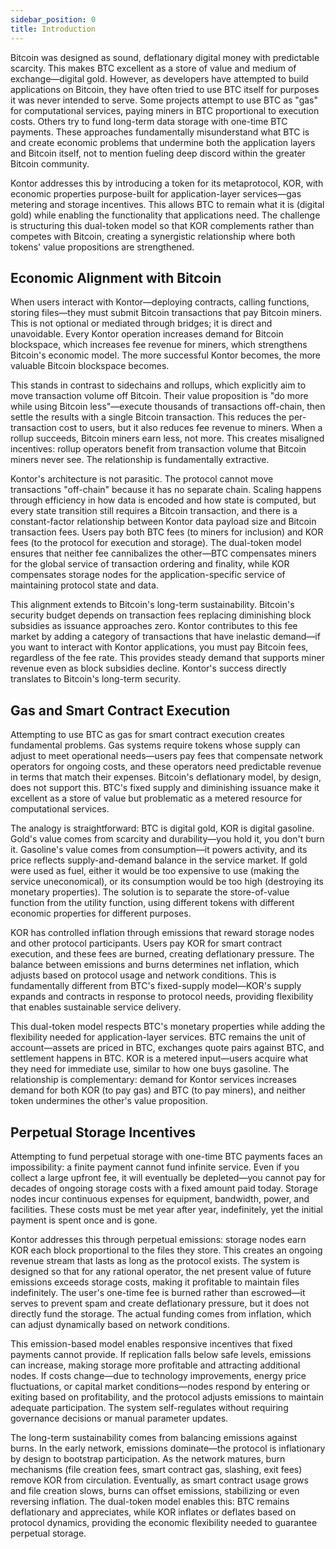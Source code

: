 ```yaml
---
sidebar_position: 0
title: Introduction
---
```


Bitcoin was designed as sound, deflationary digital money with predictable scarcity. This makes BTC excellent as a store of value and medium of exchange—digital gold. However, as developers have attempted to build applications on Bitcoin, they have often tried to use BTC itself for purposes it was never intended to serve. Some projects attempt to use BTC as "gas" for computational services, paying miners in BTC proportional to execution costs. Others try to fund long-term data storage with one-time BTC payments. These approaches fundamentally misunderstand what BTC is and create economic problems that undermine both the application layers and Bitcoin itself, not to mention fueling deep discord within the greater Bitcoin community.

Kontor addresses this by introducing a token for its metaprotocol, KOR, with economic properties purpose-built for application-layer services—gas metering and storage incentives. This allows BTC to remain what it is (digital gold) while enabling the functionality that applications need. The challenge is structuring this dual-token model so that KOR complements rather than competes with Bitcoin, creating a synergistic relationship where both tokens' value propositions are strengthened.

## Economic Alignment with Bitcoin

When users interact with Kontor—deploying contracts, calling functions, storing files—they must submit Bitcoin transactions that pay Bitcoin miners. This is not optional or mediated through bridges; it is direct and unavoidable. Every Kontor operation increases demand for Bitcoin blockspace, which increases fee revenue for miners, which strengthens Bitcoin's economic model. The more successful Kontor becomes, the more valuable Bitcoin blockspace becomes.

This stands in contrast to sidechains and rollups, which explicitly aim to move transaction volume off Bitcoin. Their value proposition is "do more while using Bitcoin less"—execute thousands of transactions off-chain, then settle the results with a single Bitcoin transaction. This reduces the per-transaction cost to users, but it also reduces fee revenue to miners. When a rollup succeeds, Bitcoin miners earn less, not more. This creates misaligned incentives: rollup operators benefit from transaction volume that Bitcoin miners never see. The relationship is fundamentally extractive.

Kontor's architecture is not parasitic. The protocol cannot move transactions "off-chain" because it has no separate chain. Scaling happens through efficiency in how data is encoded and how state is computed, but every state transition still requires a Bitcoin transaction, and there is a constant-factor relationship between Kontor data payload size and Bitcoin transaction fees. Users pay both BTC fees (to miners for inclusion) and KOR fees (to the protocol for execution and storage). The dual-token model ensures that neither fee cannibalizes the other—BTC compensates miners for the global service of transaction ordering and finality, while KOR compensates storage nodes for the application-specific service of maintaining protocol state and data.

This alignment extends to Bitcoin's long-term sustainability. Bitcoin's security budget depends on transaction fees replacing diminishing block subsidies as issuance approaches zero. Kontor contributes to this fee market by adding a category of transactions that have inelastic demand—if you want to interact with Kontor applications, you must pay Bitcoin fees, regardless of the fee rate. This provides steady demand that supports miner revenue even as block subsidies decline. Kontor's success directly translates to Bitcoin's long-term security.

## Gas and Smart Contract Execution

Attempting to use BTC as gas for smart contract execution creates fundamental problems. Gas systems require tokens whose supply can adjust to meet operational needs—users pay fees that compensate network operators for ongoing costs, and these operators need predictable revenue in terms that match their expenses. Bitcoin's deflationary model, by design, does not support this. BTC's fixed supply and diminishing issuance make it excellent as a store of value but problematic as a metered resource for computational services.

The analogy is straightforward: BTC is digital gold, KOR is digital gasoline. Gold's value comes from scarcity and durability—you hold it, you don't burn it. Gasoline's value comes from consumption—it powers activity, and its price reflects supply-and-demand balance in the service market. If gold were used as fuel, either it would be too expensive to use (making the service uneconomical), or its consumption would be too high (destroying its monetary properties). The solution is to separate the store-of-value function from the utility function, using different tokens with different economic properties for different purposes.

KOR has controlled inflation through emissions that reward storage nodes and other protocol participants. Users pay KOR for smart contract execution, and these fees are burned, creating deflationary pressure. The balance between emissions and burns determines net inflation, which adjusts based on protocol usage and network conditions. This is fundamentally different from BTC's fixed-supply model—KOR's supply expands and contracts in response to protocol needs, providing flexibility that enables sustainable service delivery.

This dual-token model respects BTC's monetary properties while adding the flexibility needed for application-layer services. BTC remains the unit of account—assets are priced in BTC, exchanges quote pairs against BTC, and settlement happens in BTC. KOR is a metered input—users acquire what they need for immediate use, similar to how one buys gasoline. The relationship is complementary: demand for Kontor services increases demand for both KOR (to pay gas) and BTC (to pay miners), and neither token undermines the other's value proposition.

## Perpetual Storage Incentives

Attempting to fund perpetual storage with one-time BTC payments faces an impossibility: a finite payment cannot fund infinite service. Even if you collect a large upfront fee, it will eventually be depleted—you cannot pay for decades of ongoing storage costs with a fixed amount paid today. Storage nodes incur continuous expenses for equipment, bandwidth, power, and facilities. These costs must be met year after year, indefinitely, yet the initial payment is spent once and is gone.

Kontor addresses this through perpetual emissions: storage nodes earn KOR each block proportional to the files they store. This creates an ongoing revenue stream that lasts as long as the protocol exists. The system is designed so that for any rational operator, the net present value of future emissions exceeds storage costs, making it profitable to maintain files indefinitely. The user's one-time fee is burned rather than escrowed—it serves to prevent spam and create deflationary pressure, but it does not directly fund the storage. The actual funding comes from inflation, which can adjust dynamically based on network conditions.

This emission-based model enables responsive incentives that fixed payments cannot provide. If replication falls below safe levels, emissions can increase, making storage more profitable and attracting additional nodes. If costs change—due to technology improvements, energy price fluctuations, or capital market conditions—nodes respond by entering or exiting based on profitability, and the protocol adjusts emissions to maintain adequate participation. The system self-regulates without requiring governance decisions or manual parameter updates.

The long-term sustainability comes from balancing emissions against burns. In the early network, emissions dominate—the protocol is inflationary by design to bootstrap participation. As the network matures, burn mechanisms (file creation fees, smart contract gas, slashing, exit fees) remove KOR from circulation. Eventually, as smart contract usage grows and file creation slows, burns can offset emissions, stabilizing or even reversing inflation. The dual-token model enables this: BTC remains deflationary and appreciates, while KOR inflates or deflates based on protocol dynamics, providing the economic flexibility needed to guarantee perpetual storage.
